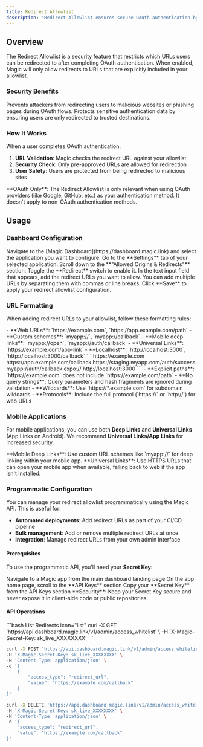 ```yaml
---
title: Redirect Allowlist
description: "Redirect Allowlist ensures secure OAuth authentication by restricting which URLs users can be redirected to after completing authentication, preventing phishing attacks and unauthorized redirects."
---
```


## Overview

The Redirect Allowlist is a security feature that restricts which URLs users can be redirected to after completing OAuth authentication. When enabled, Magic will only allow redirects to URLs that are explicitly included in your allowlist.

### Security Benefits

<CardGroup cols={2}>
<Card title="Phishing Prevention" icon="shield">
  Prevents attackers from redirecting users to malicious websites or phishing pages during OAuth flows.
</Card>

<Card title="Data Protection" icon="lock">
  Protects sensitive authentication data by ensuring users are only redirected to trusted destinations.
</Card>
</CardGroup>

### How It Works

When a user completes OAuth authentication:

1. **URL Validation**: Magic checks the redirect URL against your allowlist
2. **Security Check**: Only pre-approved URLs are allowed for redirection
3. **User Safety**: Users are protected from being redirected to malicious sites

<Info>
**OAuth Only**: The Redirect Allowlist is only relevant when using OAuth providers (like Google, GitHub, etc.) as your authentication method. It doesn't apply to non-OAuth authentication methods.
</Info>

## Usage

### Dashboard Configuration

<Steps>
<Step title="Access Your Application">
  Navigate to the [Magic Dashboard](https://dashboard.magic.link) and select the application you want to configure.
</Step>

<Step title="Open Settings">
  Go to the **Settings** tab of your selected application.
</Step>

<Step title="Find Allowlist Section">
  Scroll down to the **"Allowed Origins & Redirects"** section.
</Step>

<Step title="Enable Redirect Allowlist">
  Toggle the **Redirect** switch to enable it.
</Step>

<Step title="Add Redirect URLs">
  In the text input field that appears, add the redirect URLs you want to allow. You can add multiple URLs by separating them with commas or line breaks.
</Step>

<Step title="Save Changes">
  Click **Save** to apply your redirect allowlist configuration.
</Step>
</Steps>

### URL Formatting

When adding redirect URLs to your allowlist, follow these formatting rules:

<AccordionGroup>
<Accordion title="Supported URL Formats">
  - **Web URLs**: `https://example.com`, `https://app.example.com/path`
  - **Custom schemes**: `myapp://`, `myapp://callback`
  - **Mobile deep links**: `myapp://open`, `myapp://auth/callback`
  - **Universal Links**: `https://example.com/app-link`
  - **Localhost**: `http://localhost:3000`, `http://localhost:3000/callback`
</Accordion>

<Accordion title="Examples">
  ```
  https://example.com
  https://app.example.com/callback
  https://staging.myapp.com/auth/success
  myapp://auth/callback
  expo://
  http://localhost:3000
  ```
</Accordion>

<Accordion title="Important Rules">
  - **Explicit paths**: `https://example.com` does not include `https://example.com/path`
  - **No query strings**: Query parameters and hash fragments are ignored during validation
  - **Wildcards**: Use `https://*.example.com` for subdomain wildcards
  - **Protocols**: Include the full protocol (`https://` or `http://`) for web URLs
</Accordion>
</AccordionGroup>

### Mobile Applications

For mobile applications, you can use both **Deep Links** and **Universal Links** (App Links on Android). We recommend **Universal Links/App Links** for increased security.

<Info>
**Mobile Deep Links**: Use custom URL schemes like `myapp://` for deep linking within your mobile app.
</Info>

<Info>
**Universal Links**: Use HTTPS URLs that can open your mobile app when available, falling back to web if the app isn't installed.
</Info>

### Programmatic Configuration

You can manage your redirect allowlist programmatically using the Magic API. This is useful for:

- **Automated deployments**: Add redirect URLs as part of your CI/CD pipeline
- **Bulk management**: Add or remove multiple redirect URLs at once
- **Integration**: Manage redirect URLs from your own admin interface

#### Prerequisites

To use the programmatic API, you'll need your **Secret Key**:

<Steps>
<Step title="Access Your Application">
  Navigate to a Magic app from the main dashboard landing page
</Step>

<Step title="Get Your Secret Key">
  On the app home page, scroll to the **API Keys** section
</Step>

<Step title="Copy Secret Key">
  Copy your **Secret Key** from the API Keys section
</Step>
</Steps>

<Warning>
**Security**: Keep your Secret Key secure and never expose it in client-side code or public repositories.
</Warning>

#### API Operations

<CodeGroup>
```bash List Redirects icon="list"
curl -X GET 'https://api.dashboard.magic.link/v1/admin/access_whitelist' \
-H 'X-Magic-Secret-Key: sk_live_XXXXXXXX'
```

```bash Add Redirects icon="plus"
curl -X POST 'https://api.dashboard.magic.link/v1/admin/access_whitelist' \
-H 'X-Magic-Secret-Key: sk_live_XXXXXXXX' \
-H 'Content-Type: application/json' \
-d '[
    {
        "access_type": "redirect_url",
        "value": "https://example.com/callback"
    }
]'
```

```bash Remove Redirects icon="minus"
curl -X DELETE 'https://api.dashboard.magic.link/v1/admin/access_whitelist' \
-H 'X-Magic-Secret-Key: sk_live_XXXXXXXX' \
-H 'Content-Type: application/json' \
-d '{
    "access_type": "redirect_url",
    "value": "https://example.com/callback"
}'
```
</CodeGroup>

